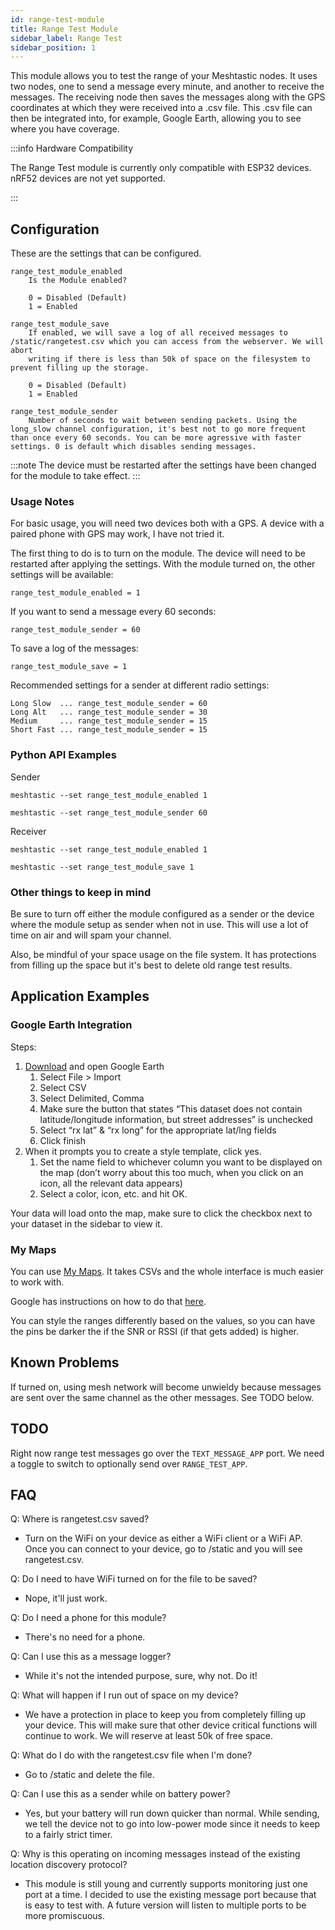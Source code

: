 ```yaml
---
id: range-test-module
title: Range Test Module
sidebar_label: Range Test
sidebar_position: 1
---
```



This module allows you to test the range of your Meshtastic nodes. It uses two nodes, one to send a message every minute, and another to receive the messages. The receiving node then saves the messages along with the GPS coordinates at which they were received into a .csv file. This .csv file can then be integrated into, for example, Google Earth, allowing you to see where you have coverage.

:::info Hardware Compatibility

The Range Test module is currently only compatible with ESP32 devices. nRF52 devices are not yet supported.

::: 

## Configuration

<PluginModule name="range_test_module_" rename="range_test_plugin_" />

These are the settings that can be configured.

    range_test_module_enabled
        Is the Module enabled?

        0 = Disabled (Default)
        1 = Enabled

    range_test_module_save
        If enabled, we will save a log of all received messages to /static/rangetest.csv which you can access from the webserver. We will abort
        writing if there is less than 50k of space on the filesystem to prevent filling up the storage.

        0 = Disabled (Default)
        1 = Enabled

    range_test_module_sender
        Number of seconds to wait between sending packets. Using the long_slow channel configuration, it's best not to go more frequent than once every 60 seconds. You can be more agressive with faster settings. 0 is default which disables sending messages.

:::note
The device must be restarted after the settings have been changed for the module to take effect.
:::

### Usage Notes

For basic usage, you will need two devices both with a GPS. A device with a paired phone with GPS may work, I have not tried it.

The first thing to do is to turn on the module. The device will need to be restarted after applying the settings. With the module turned on, the other settings will be available:

    range_test_module_enabled = 1

If you want to send a message every 60 seconds:

    range_test_module_sender = 60

To save a log of the messages:

    range_test_module_save = 1

Recommended settings for a sender at different radio settings:

    Long Slow  ... range_test_module_sender = 60
    Long Alt   ... range_test_module_sender = 30
    Medium     ... range_test_module_sender = 15
    Short Fast ... range_test_module_sender = 15

### Python API Examples

Sender

`meshtastic --set range_test_module_enabled 1`

`meshtastic --set range_test_module_sender 60`

Receiver

`meshtastic --set range_test_module_enabled 1`

`meshtastic --set range_test_module_save 1`

### Other things to keep in mind

Be sure to turn off either the module configured as a sender or the device where the module setup as sender when not in use. This will use a lot of time on air and will spam your channel.

Also, be mindful of your space usage on the file system. It has protections from filling up the space but it's best to delete old range test results.

## Application Examples

### Google Earth Integration

Steps:

1. [Download](https://www.google.com/earth/versions/#download-pro) and open Google Earth
   1. Select File > Import
   2. Select CSV
   3. Select Delimited, Comma
   4. Make sure the button that states “This dataset does not contain latitude/longitude information, but street addresses” is unchecked
   5. Select “rx lat” & “rx long” for the appropriate lat/lng fields
   6. Click finish
2. When it prompts you to create a style template, click yes.
   1. Set the name field to whichever column you want to be displayed on the map (don’t worry about this too much, when you click on an icon, all the relevant data appears)
   2. Select a color, icon, etc. and hit OK.

Your data will load onto the map, make sure to click the checkbox next to your dataset in the sidebar to view it.

### My Maps

You can use [My Maps](http://mymaps.google.com). It takes CSVs and the whole interface is much easier to work with.

Google has instructions on how to do that [here](https://support.google.com/mymaps/answer/3024836?co=GENIE.Platform%3DDesktop&hl=en#zippy=%2Cstep-prepare-your-info%2Cstep-import-info-into-the-map).

You can style the ranges differently based on the values, so you can have the pins be darker the if the SNR or RSSI (if that gets added) is higher.

## Known Problems

If turned on, using mesh network will become unwieldy because messages are sent over the same channel as the other messages. See TODO below.

## TODO

Right now range test messages go over the `TEXT_MESSAGE_APP` port. We need a toggle to switch to optionally send over `RANGE_TEST_APP`.

## FAQ

Q: Where is rangetest.csv saved?

- Turn on the WiFi on your device as either a WiFi client or a WiFi AP. Once you can connect to your device, go to /static and you will see rangetest.csv.

Q: Do I need to have WiFi turned on for the file to be saved?

- Nope, it'll just work.

Q: Do I need a phone for this module?

- There's no need for a phone.

Q: Can I use this as a message logger?

- While it's not the intended purpose, sure, why not. Do it!

Q: What will happen if I run out of space on my device?

- We have a protection in place to keep you from completely filling up your device. This will make sure that other device critical functions will continue to work. We will reserve at least 50k of free space.

Q: What do I do with the rangetest.csv file when I'm done?

- Go to /static and delete the file.

Q: Can I use this as a sender while on battery power?

- Yes, but your battery will run down quicker than normal. While sending, we tell the device not to go into low-power mode since it needs to keep to a fairly strict timer.

Q: Why is this operating on incoming messages instead of the existing location discovery protocol?

- This module is still young and currently supports monitoring just one port at a time. I decided to use the existing message port because that is easy to test with. A future version will listen to multiple ports to be more promiscuous.
